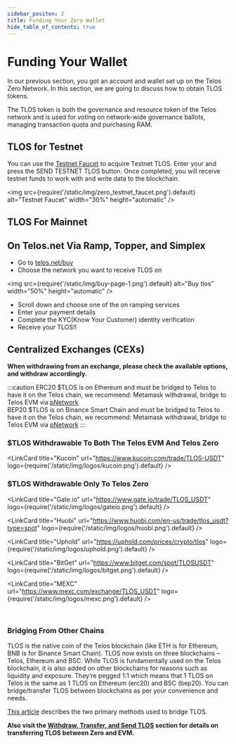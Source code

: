 ---
sidebar_positon: 3
title: Funding Your Zero Wallet
hide_table_of_contents: true
---


# Funding Your Wallet

In our previous section, you got an account and wallet set up on the Telos Zero Network. In this section, we are going to discuss how to obtain TLOS tokens.

The TLOS token is both the governance and resource token of the Telos network and is used for voting on network-wide governance ballots, managing transaction quota and purchasing RAM.


## TLOS for Testnet

You can use the [Testnet Faucet](https://app.telos.net/testnet/developers) to acquire Testnet TLOS. Enter your and press the SEND TESTNET TLOS button. Once completed, you will receive testnet funds to work with and write data to the blockchain.

<img
    src={require('/static/img/zero_testnet_faucet.png').default}
    alt="Testnet Faucet"
    width="30%"
    height="automatic"
/>

## TLOS For Mainnet

## On Telos.net Via Ramp, Topper, and Simplex

- Go to [telos.net/buy](https://www.telos.net/buy)
- Choose the network you want to receive TLOS on

<img
    src={require('/static/img/buy-page-1.png').default}
    alt="Buy tlos"
    width="50%"
    height="automatic"
/>

- Scroll down and choose one of the on ramping services
- Enter your payment details
- Complete the KYC(Know Your Customer) identity verification
- Receive your TLOS!!

## Centralized Exchanges (CEXs)

**When withdrawing from an exchange, please check the available options, and withdraw accordingly.**

:::caution
ERC20 $TLOS is on Ethereum and must be bridged to Telos to have it on the Telos chain, we recommend: Metamask withdrawal, bridge to Telos EVM via [pNetwork](/users/getting-started/bridging/#how-to-bridge-your-tlos-erc20-tokens-to-telos-evm-using-pnetwork)  
BEP20 $TLOS is on Binance Smart Chain and must be bridged to Telos to have it on the Telos chain, we recommend: Metamask withdrawal, bridge to Telos EVM via [pNetwork](/users/getting-started/bridging/#how-to-bridge-your-tlos-erc20-tokens-to-telos-evm-using-pnetwork)
:::

### $TLOS Withdrawable To Both The Telos EVM And Telos Zero

<div class="link-cards-display">

<LinkCard
    title="Kucoin"
    url="https://www.kucoin.com/trade/TLOS-USDT"
    logo={require('/static/img/logos/kucoin.png').default}
/>

</div>

### $TLOS Withdrawable Only To Telos Zero

<div class="link-cards-display">

<LinkCard
    title="Gate.io"
    url="https://www.gate.io/trade/TLOS_USDT"
    logo={require('/static/img/logos/gateio.png').default}
/>

<LinkCard
    title="Huobi"
    url="https://www.huobi.com/en-us/trade/tlos_usdt?type=spot"
    logo={require('/static/img/logos/huobi.png').default}
/>

<LinkCard
    title="Uphold"
    url="https://uphold.com/prices/crypto/tlos"
    logo={require('/static/img/logos/uphold.png').default}
/>

<LinkCard
    title="BitGet"
    url="https://www.bitget.com/spot/TLOSUSDT"
    logo={require('/static/img/logos/bitget.png').default}
/>

<LinkCard
    title="MEXC"
    url="https://www.mexc.com/exchange/TLOS_USDT"
    logo={require('/static/img/logos/mexc.png').default}
/>

</div>

<br/>


### Bridging From Other Chains

TLOS is the native coin of the Telos blockchain (like ETH is for Ethereum, BNB is for Binance Smart Chain). TLOS now exists on three blockchains – Telos, Ethereum and BSC. While TLOS is fundamentally used on the Telos blockchain, it is also added on other blockchains for reasons such as liquidity and exposure. They’re pegged 1:1 which means that 1 TLOS on Telos is the same as 1 TLOS on Ethereum (erc20) and BSC (bep20). You can bridge/transfer TLOS between blockchains as per your convenience and needs.

[This article](/quickstart/zero/bridging/) describes the two primary methods used to bridge TLOS.

**Also visit the [Withdraw, Transfer, and Send TLOS](/quickstart/zero/withdraw-transfer-and-send-tlos) section for details on transferring TLOS between Zero and EVM.**
